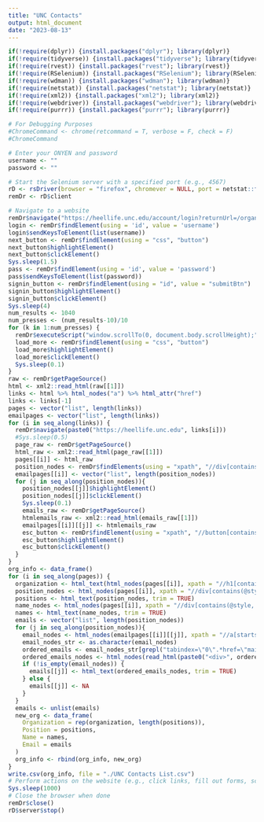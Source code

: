 ```yaml
---
title: "UNC Contacts"
output: html_document
date: "2023-08-13"
---
```


```r
if(!require(dplyr)) {install.packages("dplyr"); library(dplyr)}
if(!require(tidyverse)) {install.packages("tidyverse"); library(tidyverse)}
if(!require(rvest)) {install.packages("rvest"); library(rvest)}
if(!require(RSelenium)) {install.packages("RSelenium"); library(RSelenium)}
if(!require(wdman)) {install.packages("wdman"); library(wdman)}
if(!require(netstat)) {install.packages("netstat"); library(netstat)}
if(!require(xml2)) {install.packages("xml2"); library(xml2)}
if(!require(webdriver)) {install.packages("webdriver"); library(webdriver)}
if(!require(purrr)) {install.packages("purrr"); library(purrr)}

# For Debugging Purposes
#ChromeCommand <- chrome(retcommand = T, verbose = F, check = F)
#ChromeCommand

# Enter your ONYEN and password
username <- ""
password <- ""

# Start the Selenium server with a specified port (e.g., 4567)
rD <- rsDriver(browser = "firefox", chromever = NULL, port = netstat::free_port())
remDr <- rD$client

# Navigate to a website
remDr$navigate("https://heellife.unc.edu/account/login?returnUrl=/organizations")
login <- remDr$findElement(using = 'id', value = 'username')
login$sendKeysToElement(list(username))
next_button <- remDr$findElement(using = "css", "button")
next_button$highlightElement()
next_button$clickElement()
Sys.sleep(1.5)
pass <- remDr$findElement(using = 'id', value = 'password')
pass$sendKeysToElement(list(password))
signin_button <- remDr$findElement(using = "id", value = "submitBtn")
signin_button$highlightElement()
signin_button$clickElement()
Sys.sleep(4)
num_results <- 1040
num_presses <- (num_results-10)/10
for (k in 1:num_presses) {
  remDr$executeScript("window.scrollTo(0, document.body.scrollHeight);")
  load_more <- remDr$findElement(using = "css", "button")
  load_more$highlightElement()
  load_more$clickElement()
  Sys.sleep(0.1)
}
raw <- remDr$getPageSource()
html <- xml2::read_html(raw[[1]])
links <- html %>% html_nodes("a") %>% html_attr("href")
links <- links[-1]
pages <- vector("list", length(links))
emailpages <- vector("list", length(links))
for (i in seq_along(links)) {
  remDr$navigate(paste0("https://heellife.unc.edu", links[i]))
  #Sys.sleep(0.5)
  page_raw <- remDr$getPageSource()
  html_raw <- xml2::read_html(page_raw[[1]])
  pages[[i]] <- html_raw
  position_nodes <- remDr$findElements(using = "xpath", "//div[contains(@style, 'font-size: 14px;') and contains(@style, 'font-weight: bold;')]")
  emailpages[[i]] <- vector("list", length(position_nodes))
  for (j in seq_along(position_nodes)){
    position_nodes[[j]]$highlightElement()
    position_nodes[[j]]$clickElement()
    Sys.sleep(0.1)
    emails_raw <- remDr$getPageSource()
    htmlemails_raw <- xml2::read_html(emails_raw[[1]])
    emailpages[[i]][[j]] <- htmlemails_raw
    esc_button <- remDr$findElement(using = "xpath", "//button[contains(@class, 'MuiButtonBase-root') and contains(@class, 'MuiIconButton-root') and @aria-label='Close']")
    esc_button$highlightElement()
    esc_button$clickElement()
  }
}
org_info <- data_frame()
for (i in seq_along(pages)) {
  organization <- html_text(html_nodes(pages[[i]], xpath = "//h1[contains(@style, 'padding: 13px 0px 0px 85px;')]"), trim = TRUE)
  position_nodes <- html_nodes(pages[[i]], xpath = "//div[contains(@style, 'font-size: 14px;') and contains(@style, 'font-weight: bold;')]")
  positions <- html_text(position_nodes, trim = TRUE)
  name_nodes <- html_nodes(pages[[i]], xpath = "//div[contains(@style, 'margin: 5px 0px;') and contains(@style, 'font-size: 17px;')]")
  names <- html_text(name_nodes, trim = TRUE)
  emails <- vector("list", length(position_nodes))
  for (j in seq_along(position_nodes)){
    email_nodes <- html_nodes(emailpages[[i]][[j]], xpath = "//a[starts-with(@href, 'mailto:') and @tabindex='0']")
    email_nodes_str <- as.character(email_nodes)
    ordered_emails <- email_nodes_str[grepl("tabindex=\"0\".*href=\"mailto:", email_nodes_str)]
    ordered_emails_nodes <- html_nodes(read_html(paste0("<div>", ordered_emails, "</div>")), "a")
    if (!is_empty(email_nodes)) {
      emails[[j]] <- html_text(ordered_emails_nodes, trim = TRUE)
    } else {
      emails[[j]] <- NA
    }
  }
  emails <- unlist(emails)
  new_org <- data_frame(
    Organization = rep(organization, length(positions)),
    Position = positions,
    Name = names,
    Email = emails
  )
  org_info <- rbind(org_info, new_org)
}
write.csv(org_info, file = "./UNC Contacts List.csv")
# Perform actions on the website (e.g., click links, fill out forms, scrape data)
Sys.sleep(1000)
# Close the browser when done
remDr$close()
rD$server$stop()
```
